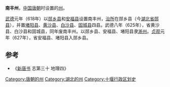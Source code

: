 '''南丰州'''，[[中国|中国]][[唐朝|唐朝]]时设置的[[州|州]]。

[[武德|武德]]元年（618年）以[[郧乡县|郧乡县]]和[[安福县_(隋朝)|安福县]]设置南丰州，[[治所|治所]]在郧乡县（今[[湖北省|湖北省]][[郧县|郧县]]），并置[[堵阳县|堵阳县]]、[[黄沙县|黄沙县]]、[[白沙县_(唐朝)|白沙县]]、[[固城县|固城县]]四县。武德八年（625年），省黄沙县、白沙县和固城县，同年废南丰州。以郧乡县、安福县、堵阳县隶[[淅州_(隋朝)|淅州]]。[[貞觀_(唐朝)|贞观]]元年（627年），省安福县、堵阳县入郧乡县。

==参考==
*《[[新唐书|新唐书]] 志第三十 地理四》

{{唐朝行政区划小作品}}
{{DEFAULTSORT:N}}
[[Category:唐朝的州|Category:唐朝的州]]
[[Category:湖北的州|Category:湖北的州]]
[[Category:十堰行政区划史|Category:十堰行政区划史]]